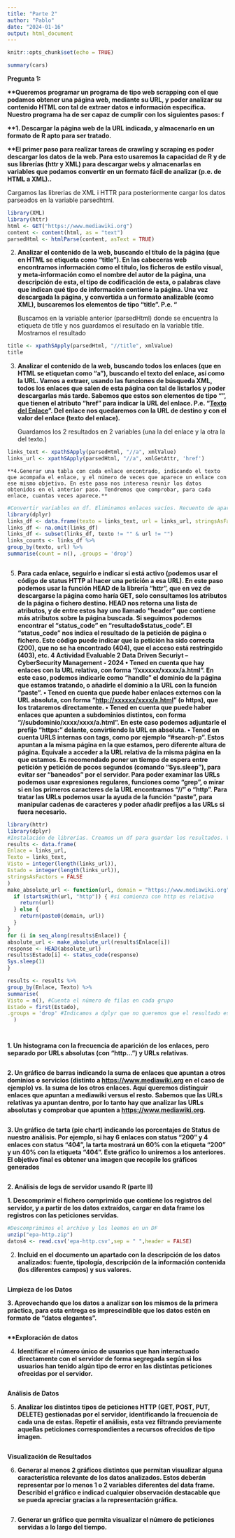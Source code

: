 ```yaml
---
title: "Parte 2"
author: "Pablo"
date: "2024-01-16"
output: html_document
---
```


```r
knitr::opts_chunk$set(echo = TRUE)
```

```r
summary(cars)
```

**Pregunta 1:**

**\*\*Queremos programar un programa de tipo web scrapping con el que podamos obtener una página web, mediante su URL, y poder analizar su contenido HTML con tal de extraer datos e información específica. Nuestro programa ha de ser capaz de cumplir con los siguientes pasos: f**

**\*\*1. Descargar la página web de la URL indicada, y almacenarlo en un formato de R apto para ser tratado.**

**\*\*El primer paso para realizar tareas de crawling y scraping es poder descargar los datos de la web. Para esto usaremos la capacidad de R y de sus librerías (httr y XML) para descargar webs y almacenarlas en variables que podamos convertir en un formato fácil de analizar (p.e. de HTML a XML)..**

Cargamos las librerias de XML i HTTR para posteriormente cargar los datos parseados en la variable parsedhtml.

```r
library(XML)
library(httr)
html <- GET("https://www.mediawiki.org")
content <- content(html, as = "text")
parsedHtml <- htmlParse(content, asText = TRUE)

```

2.  **Analizar el contenido de la web, buscando el título de la página (que en HTML se etiqueta como “title”). En las cabeceras web encontramos información como el título, los ficheros de estilo visual, y meta-información como el nombre del autor de la página, una descripción de esta, el tipo de codificación de esta, o palabras clave que indican qué tipo de información contiene la página. Una vez descargada la página, y convertida a un formato analizable (como XML), buscaremos los elementos de tipo “title”. P.e. “**

    Buscamos en la variable anterior (parsedHtml) donde se encuentra la etiqueta de title y nos guardamos el resultado en la variable title. Mostramos el resultado

```r
title <- xpathSApply(parsedHtml, "//title", xmlValue)
title
```

3.  **Analizar el contenido de la web, buscando todos los enlaces (que en HTML se etiquetan como “a”), buscando el texto del enlace, así como la URL. Vamos a extraer, usando las funciones de búsqueda XML, todos los enlaces que salen de esta página con tal de listarlos y poder descargarlas más tarde. Sabemos que estos son elementos de tipo “**<a>**”, que tienen el atributo “href” para indicar la URL del enlace. P.e. “**<a href = ‘enlace’>**Texto del Enlace**</a>**”. Del enlace nos quedaremos con la URL de destino y con el valor del enlace (texto del enlace).**

    Guardamos los 2 resultados en 2 variables (una la del enlace y la otra la del texto.)

```r
links_text <- xpathSApply(parsedHtml, "//a", xmlValue)
links_url <- xpathSApply(parsedHtml, "//a", xmlGetAttr, 'href')

```

```         
**4.Generar una tabla con cada enlace encontrado, indicando el texto que acompaña el enlace, y el número de veces que aparece un enlace con ese mismo objetivo. En este paso nos interesa reunir los datos obtenidos en el anterior paso. Tendremos que comprobar, para cada enlace, cuantas veces aparece.**
```

```r
#Convertir variables en df. Eliminamos enlaces vacíos. Recuento de apariciones de cada par único de texto y URL
library(dplyr)
links_df <- data.frame(texto = links_text, url = links_url, stringsAsFactors = FALSE)
links_df <- na.omit(links_df)
links_df <- subset(links_df, texto != "" & url != "")
links_counts <- links_df %>%
group_by(texto, url) %>%
summarise(count = n(), .groups = 'drop')



```

5.  **Para cada enlace, seguirlo e indicar si está activo (podemos usar el código de status HTTP al hacer una petición a esa URL). En este paso podemos usar la función HEAD de la librería “httr”, que en vez de descargarse la página como haría GET, solo consultamos los atributos de la página o fichero destino. HEAD nos retorna una lista de atributos, y de entre estos hay uno llamado “header” que contiene más atributos sobre la página buscada. Si seguimos podemos encontrar el “status_code” en “resultado\$status_code”. El “status_code” nos indica el resultado de la petición de página o fichero. Este código puede indicar que la petición ha sido correcta (200), que no se ha encontrado (404), que el acceso está restringido (403), etc. 4 Actividad Evaluable 2 Data Driven Securiyt – CyberSecurity Management - 2024 • Tened en cuenta que hay enlaces con la URL relativa, con forma “/xxxxxx/xxxxx/a.html”. En este caso, podemos indicarle como “handle” el dominio de la página que estamos tratando, o añadirle el dominio a la URL con la función “paste”. • Tened en cuenta que puede haber enlaces externos con la URL absoluta, con forma “<http://xxxxxx/xxxx/a.html>” (o https), que los trataremos directamente. • Tened en cuenta que puede haber enlaces que apunten a subdominios distintos, con forma “//subdominio/xxxx/xxxx/a.html”. En este caso podemos adjuntarle el prefijo “https:” delante, convirtiendo la URL en absoluta. • Tened en cuenta URLS internas con tags, como por ejemplo “#search-p”. Estos apuntan a la misma página en la que estamos, pero diferente altura de página. Equivale a acceder a la URL relativa de la misma página en la que estamos. Es recomendado poner un tiempo de espera entre petición y petición de pocos segundos (comando “Sys.sleep”), para evitar ser “baneados” por el servidor. Para poder examinar las URLs podemos usar expresiones regulares, funciones como “grep”, o mirar si en los primeros caracteres de la URL encontramos “//” o “http”. Para tratar las URLs podemos usar la ayuda de la función “paste”, para manipular cadenas de caracteres y poder añadir prefijos a las URLs si fuera necesario.**

```r
library(httr)
library(dplyr)
#Instalación de librerías. Creamos un df para guardar los resultados. Verificamos si la URL es absoluta o relativa. Repetimos sobre los enlaces y obtención de el código de estado. Utilizamos Sys.sleep con 1s para no sobrecargar la URL.
results <- data.frame(
Enlace = links_url,
Texto = links_text,
Visto = integer(length(links_url)),
Estado = integer(length(links_url)),
stringsAsFactors = FALSE
)
make_absolute_url <- function(url, domain = "https://www.mediawiki.org") {
  if (startsWith(url, "http")) { #si comienza con http es relativa
    return(url)
  } else {
    return(paste0(domain, url))
  }
}
for (i in seq_along(results$Enlace)) {
absolute_url <- make_absolute_url(results$Enlace[i])
response <- HEAD(absolute_url)
results$Estado[i] <- status_code(response)
Sys.sleep(1)
}

results <- results %>%
group_by(Enlace, Texto) %>%
summarise(
Visto = n(), #Cuenta el número de filas en cada grupo
Estado = first(Estado),
.groups = 'drop' #Indicamos a dplyr que no queremos que el resultado esté agrupado.
  )




```

**1. Un histograma con la frecuencia de aparición de los enlaces, pero separado por URLs absolutas (con “http…”) y URLs relativas.**

```r


```

**2. Un gráfico de barras indicando la suma de enlaces que apuntan a otros dominios o servicios (distinto a <https://www.mediawiki.org> en el caso de ejemplo) vs. la suma de los otros enlaces. Aquí queremos distinguir enlaces que apuntan a mediawiki versus el resto. Sabemos que las URLs relativas ya apuntan dentro, por lo tanto hay que analizar las URLs absolutas y comprobar que apunten a <https://www.mediawiki.org>.**

```r


```

**3. Un gráfico de tarta (pie chart) indicando los porcentajes de Status de nuestro análisis. Por ejemplo, si hay 6 enlaces con status “200” y 4 enlaces con status “404”, la tarta mostrará un 60% con la etiqueta “200” y un 40% con la etiqueta “404”. Este gráfico lo uniremos a los anteriores. El objetivo final es obtener una imagen que recopile los gráficos generados**

```r


```

**2. Análisis de logs de servidor usando R (parte II)**

**1. Descomprimir el fichero comprimido que contiene los registros del servidor, y a partir de los datos extraídos, cargar en data frame los registros con las peticiones servidas.**

```r
#Descomprimimos el archivo y los leemos en un DF
unzip("epa-http.zip")
datos4 <- read.csv('epa-http.csv',sep = " ",header = FALSE)
```

2.  **Incluid en el documento un apartado con la descripción de los datos analizados: fuente, tipología, descripción de la información contenida (los diferentes campos) y sus valores.**

```r


```

**Limpieza de los Datos**

**3. Aprovechando que los datos a analizar son los mismos de la primera práctica, para esta entrega es imprescindible que los datos estén en formato de “datos elegantes”.**
```r


```

**\*\*Exploración de datos**

4.  **Identificar el número único de usuarios que han interactuado directamente con el servidor de forma segregada según si los usuarios han tenido algún tipo de error en las distintas peticiones ofrecidas por el servidor.**

```r


```

**Análisis de Datos**

5.  **Analizar los distintos tipos de peticiones HTTP (GET, POST, PUT, DELETE) gestionadas por el servidor, identificando la frecuencia de cada una de estas. Repetir el análisis, esta vez filtrando previamente aquellas peticiones correspondientes a recursos ofrecidos de tipo imagen.**
```r


```

**Visualización de Resultados**

6.  **Generar al menos 2 gráficos distintos que permitan visualizar alguna característica relevante de los datos analizados. Estos deberán representar por lo menos 1 o 2 variables diferentes del data frame. Describid el gráfico e indicad cualquier observación destacable que se pueda apreciar gracias a la representación gráfica.**
```r


```

7.  **Generar un gráfico que permita visualizar el número de peticiones servidas a lo largo del tiempo.**
```r


```
